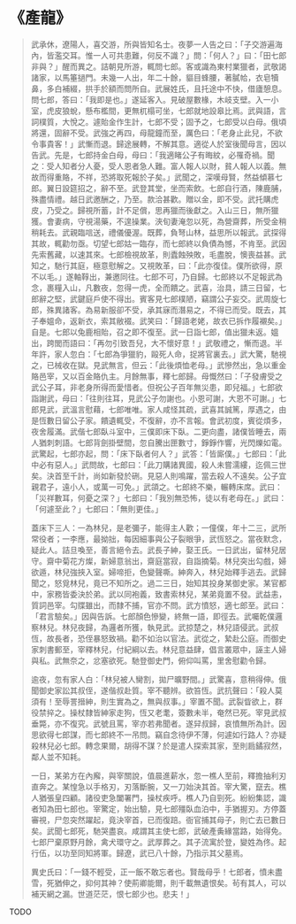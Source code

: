 # 《產龍》

> 武承休，遼陽人，喜交游，所與皆知名士。夜夢一人告之曰：「子交游遍海內，皆濫交耳。惟一人可共患難，何反不識？」問：「何人？」曰：「田七郎非與？」醒而異之。詰朝見所游，輒問七郎。客或識為東村業獵者，武敬謁諸家，以馬箠撾門。未幾一人出，年二十餘，貙目蜂腰，著膩帢，衣皂犢鼻，多白補綴，拱手於額而問所自。武展姓氏，且托途中不快，借廬憩息。問七郎，答曰：「我即是也。」遂延客入。見破屋數椽，木岐支壁。入一小室，虎皮狼蛻，懸布檻間，更無杌榻可坐，七郎就地設皋比焉。武與語，言詞樸質，大悅之。遽貽金作生計，七郎不受；固予之，七郎受以白母。俄頃將還，固辭不受。武強之再四，母龍鐘而至，厲色曰：「老身止此兒，不欲令事貴客！」武慚而退。歸途展轉，不解其意。適從人於室後聞母言，因以告武。先是，七郎持金白母，母曰：「我適睹公子有晦紋，必罹奇禍。聞之：受人知者分人憂，受人恩者急人難。富人報人以財，貧人報人以義。無故而得重賂，不祥，恐將取死報於子矣。」武聞之，深嘆母賢，然益傾慕七郎。翼日設筵招之，辭不至。武登其堂，坐而索飲。七郎自行酒，陳鹿脯，殊盡情禮。越日武邀酬之，乃至。款洽甚歡。贈以金，即不受。武托購虎皮，乃受之。歸視所蓄，計不足償，思再獵而後獻之。入山三日，無所獵獲。會妻病，守視湯藥，不遑操業。浹旬妻淹忽以死，為營齋葬，所受金稍稍耗去。武親臨唁送，禮儀優渥。既葬，負弩山林，益思所以報武。武探得其故，輒勸勿亟。切望七郎姑一臨存，而七郎終以負債為憾，不肯至。武因先索舊藏，以速其來。七郎檢視故革，則蠹蝕殃敗，毛盡脫，懊喪益甚。武知之，馳行其庭，極意慰解之。又視敗革，曰：「此亦復佳。僕所欲得，原不以毛。」遂軸鞟出，兼邀同往。七郎不可，乃自歸。七郎終以不足報武為念，裹糧入山，凡數夜，忽得一虎，全而饋之。武喜，治具，請三日留，七郎辭之堅，武鍵庭戶使不得出。賓客見七郎樸陋，竊謂公子妄交。武周旋七郎，殊異諸客。為易新服卻不受，承其寐而潛易之，不得已而受。既去，其子奉媼命，返新衣，索其敝裰。武笑曰：「歸語老姥，故衣已拆作履襯矣。」自是。七郎以兔鹿相貽，召之即不復至。武一日詣七郎，值出獵未返。媼出，跨閭而語曰：「再勿引致吾兒，大不懷好意！」武敬禮之，慚而退。半年許，家人忽白：「七郎為爭獵豹，毆死人命，捉將官裏去。」武大驚，馳視之，已械收在獄。見武無言，但云：「此後煩恤老母。」武慘然出，急以重金賂邑宰，又以百金賂仇主。月餘無事，釋七郎歸。母慨然曰：「子發膚受之武公子耳，非老身所得而愛惜者。但祝公子百年無災患，即兒福。」七郎欲詣謝武，母曰：「往則往耳，見武公子勿謝也。小恩可謝，大恩不可謝。」七郎見武，武溫言慰藉，七郎唯唯。家人咸怪其疏，武喜其誠篤，厚遇之，由是恆數日留公子家。饋遺輒受，不復辭，亦不言報。會武初度，賓從煩多，夜舍履滿。武偕七郎臥斗室中，三僕即床下臥。二更向盡，諸僕皆睡去，兩人猶刺刺語。七郎背劍掛壁間，忽自騰出匣數寸，錚錚作響，光閃爍如電。武驚起，七郎亦起，問：「床下臥者何人？」武答：「皆廝僕。」七郎曰：「此中必有惡人。」武問故，七郎曰：「此刀購諸異國，殺人未嘗濡縷，迄佩三世矣。決首至千計，尚如新發於硎。見惡人則鳴躍，當去殺人不遠矣。公子宜親君子，遠小人，或萬一可免。」武頜之。七郎終不樂，輾轉床席。武曰：「災祥數耳，何憂之深？」七郎曰：「我別無恐怖，徒以有老母在。」武曰：「何遽至此？」七郎曰：「無則更佳。」
>
> 蓋床下三人：一為林兒，是老彌子，能得主人歡；一僮僕，年十二三，武所常役者；一李應，最拗拙，每因細事與公子裂眼爭，武恆怒之。當夜默念，疑此人。詰旦喚至，善言絕令去。武長子紳，娶王氏。一日武出，留林兒居守。齋中菊花方燦，新婦意翁出，齋庭當寂，自詣摘菊。林兒突出勾戲，婦欲遁，林兒強挾入室。婦啼拒，色變聲嘶。紳奔入，林兒始釋手逃去。武歸聞之，怒覓林兒，竟已不知所之。過二三日，始知其投身某御史家。某官都中，家務皆委決於弟。武以同袍義，致書索林兒，某弟竟置不發。武益恚，質詞邑宰。勾牒雖出，而隸不捕，官亦不問。武方憤怒，適七郎至。武曰：「君言驗矣。」因與告訴。七郎顏色慘變，終無一語，即徑去。武囑乾僕邏察林兒。林兒夜歸，為邏者所獲，執見武。武掠楚之，林兒語侵武。武叔恆，故長者，恐侄暴怒致禍。勸不如治以官法。武從之，縶赴公庭。而御史家刺書郵至，宰釋林兒，付紀綱以去。林兒意益肆，倡言叢眾中，誣主人婦與私。武無奈之，忿塞欲死。馳登御史門，俯仰叫罵，里舍慰勸令歸。
>
> 逾夜，忽有家人白：「林兒被人臠割，拋尸曠野間。」武驚喜，意稍得伸。俄聞御史家訟其叔侄，遂偕叔赴質。宰不聽辨。欲笞恆。武抗聲曰：「殺人莫須有！至辱詈搢紳，則生實為之，無與叔事。」宰置不聞。武裂眥欲上，群役禁捽之。操杖隸皆紳家走狗，恆又老耄，簽數未半，奄然已死。宰見武叔垂斃，亦不復究。武號且罵，宰亦若弗聞者。遂舁叔歸，哀憤無所為計。因思欲得七郎謀，而七郎終不一吊問。竊自念待伊不薄，何遽如行路人？亦疑殺林兒必七郎。轉念果爾，胡得不謀？於是遣人探索其家，至則扃鐍寂然，鄰人並不知耗。
>
> 一日，某弟方在內廨，與宰關說，值晨進薪水，忽一樵人至前，釋擔抽利刃直奔之。某惶急以手格刃，刃落斷腕，又一刀始決其首。宰大驚，竄去。樵人猶張皇四顧。諸役吏急闔署門，操杖疾呼。樵人乃自剄死。紛紛集認，識者知為田七郎也。宰驚定，始出驗，見七郎殭臥血泊中，手猶握刃。方停蓋審視，尸忽突然躍起，竟決宰首，已而復踣。衙官捕其母子，則亡去已數日矣。武聞七郎死，馳哭盡哀。咸謂其主使七郎，武破產夤緣當路，始得免。七郎尸棄原野月餘，禽犬環守之。武厚葬之。其子流寓於登，變姓為佟。起行伍，以功至同知將軍。歸遼，武已八十餘，乃指示其父墓焉。
>
> 異史氏曰：「一錢不輕受，正一飯不敢忘者也。賢哉母乎！七郎者，憤未盡雪，死猶伸之，抑何其神？使荊卿能爾，則千載無遺恨矣。茍有其人，可以補天網之漏。世道茫茫，恨七郎少也。悲夫！」

TODO
